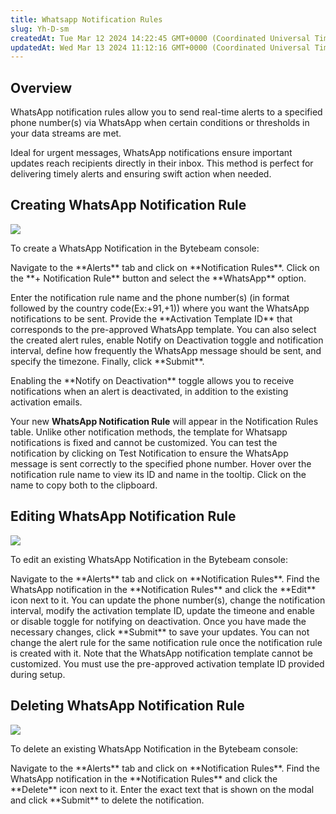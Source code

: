 ```yaml
---
title: Whatsapp Notification Rules
slug: Yh-D-sm
createdAt: Tue Mar 12 2024 14:22:45 GMT+0000 (Coordinated Universal Time)
updatedAt: Wed Mar 13 2024 11:12:16 GMT+0000 (Coordinated Universal Time)
---
```

## Overview
WhatsApp notification rules allow you to send real-time alerts to a specified phone number(s) via WhatsApp when certain conditions or thresholds in your data streams are met.

Ideal for urgent messages, WhatsApp notifications ensure important updates reach recipients directly in their inbox. This method is perfect for delivering timely alerts and ensuring swift action when needed.

## Creating WhatsApp Notification Rule

![](https://usercontent.clueso.io/1f4455e0-789e-4beb-8cd9-4dac96bc47e4/0b6e26dd-0757-429f-9981-f5ebad137891/7e09c5c1-1ebf-435b-9142-6ee044258c63/images/7fe5e6a8-0ea2-47a8-9da6-03e484f3a54d.gif)

To create a WhatsApp Notification in the Bytebeam console:

<Steps> 
<Step title="Access Notification Rules"> Navigate to the **Alerts** tab and click on **Notification Rules**. </Step> 
<Step title="Initiate Creation"> Click on the **+ Notification Rule** button and select the **WhatsApp** option. </Step> 
<Step title="Fill Details"> 
<p>
Enter the notification rule name and the phone number(s) (in format followed by the country code(Ex:+91,+1)) where you want the WhatsApp notifications to be sent. Provide the **Activation Template ID** that corresponds to the pre-approved WhatsApp template. You can also select the created alert rules, enable Notify on Deactivation toggle and notification interval, define how frequently the WhatsApp message should be sent, and specify the timezone. Finally, click **Submit**. 
</p> 
<Warning>
    Enabling the **Notify on Deactivation** toggle allows you to receive notifications when an alert is deactivated, in addition to the existing activation emails.
  </Warning> 
</Step> 
</Steps> 

Your new **WhatsApp Notification Rule** will appear in the Notification Rules table.
<Warning>Unlike other notification methods, the template for Whatsapp notifications is fixed and cannot be customized.</Warning>
<Note>You can test the notification by clicking on Test Notification to ensure the WhatsApp message is sent correctly to the specified phone number.</Note>
<Info>Hover over the notification rule name to view its ID and name in the tooltip. Click on the name to copy both to the clipboard.</Info>

## Editing WhatsApp Notification Rule

![](https://usercontent.clueso.io/1f4455e0-789e-4beb-8cd9-4dac96bc47e4/0b6e26dd-0757-429f-9981-f5ebad137891/7e09c5c1-1ebf-435b-9142-6ee044258c63/images/e3cbd524-c737-4a86-9aaa-968ec994e1f8.gif)

To edit an existing WhatsApp Notification in the Bytebeam console:

<Steps> 
<Step title="Access Notification Rules"> Navigate to the **Alerts** tab and click on **Notification Rules**. </Step> 
<Step title="Initiate Edit"> Find the WhatsApp notification in the **Notification Rules** and click the **Edit** icon next to it. </Step> 
<Step title="Modify Details"> You can update the phone number(s), change the notification interval, modify the activation template ID, update the timeone and enable or disable toggle for notifying on deactivation. Once you have made the necessary changes, click **Submit** to save your updates. </Step> 
</Steps>
<Warning>You can not change the alert rule for the same notification rule once the notification rule is created with it.</Warning>
<Warning>Note that the WhatsApp notification template cannot be customized. You must use the pre-approved activation template ID provided during setup.</Warning>

## Deleting WhatsApp Notification Rule

![](https://usercontent.clueso.io/1f4455e0-789e-4beb-8cd9-4dac96bc47e4/0b6e26dd-0757-429f-9981-f5ebad137891/7e09c5c1-1ebf-435b-9142-6ee044258c63/images/e8769db4-4845-4e27-a4b6-8c95d98f6ce2.gif)

To delete an existing WhatsApp Notification in the Bytebeam console:

<Steps> 
<Step title="Access Notification Rules"> Navigate to the **Alerts** tab and click on **Notification Rules**. </Step> 
<Step title="Initiate Deletion"> Find the WhatsApp notification in the **Notification Rules** and click the **Delete** icon next to it. </Step> 
<Step title="Confirm Deletion"> Enter the exact text that is shown on the modal and click **Submit** to delete the notification. </Step> 
</Steps> 